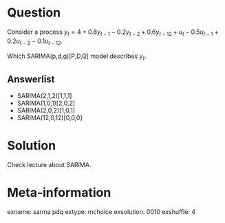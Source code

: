 
Question
========


Consider a process  $y_t  = 4 + 0.8 y_{t-1} - 0.2 y_{t-2} + 0.6 y_{t-12} + u_t - 0.5 u_{t-1} +  0.2 u_{t-2} - 0.1 u_{t-12}$. 

Which SARIMA(p,d,q)[P,D,Q] model describes $y_t$.



Answerlist
----------
* SARIMA(2,1,2)[1,1,1]
* SARIMA(1,0,1)[2,0,2]
* SARIMA(2,0,2)[1,0,1]
* SARIMA(12,0,12)[0,0,0]

Solution
========

Check lecture about SARIMA.

Meta-information
================
exname: sarma pdq 
extype: mchoice
exsolution: 0010
exshuffle: 4

